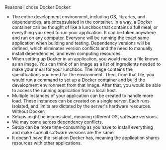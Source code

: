 Reasons I chose Docker
Docker:

- The entire development environment, including OS, libraries, and dependencies, are
  encapsulated in the container. In a way, a Docker container can be thought of like a lunchbox
  that contains a full meal, or everything you need to run your application. It can be taken
  anywhere and run on any computer. Everyone will be running the exact same application when
  building and testing. Dependency versions will be defined, which eliminates version conflicts
  and the need to manually install dependencies, and even computing resources.
- When setting up Docker in an application, you would make a file known as an image. You can
  think of an image as a list of ingredients needed to make your meal for your lunchbox. The
  image contains the specifications you need for the environment. Then, from that file, you would
  run a command to set up a Docker container and build the development environment from that
  image. After that, you would be able to access the running application from a local host.
- Multiple instances of your application can be created to handle more load. These instances
  can be created on a single server. Each runs isolated, and limits are dictated by the server's
  hardware resources.
  Without Docker:
- Setups might be inconsistent, meaning different OS, software versions.
- We may come across dependency conflicts.
- Setup can be more time-consuming as you have to install everything and make sure all
  software versions are the same.
- It doesn't have the isolation Docker has, meaning the application shares resources with other
  applications.
